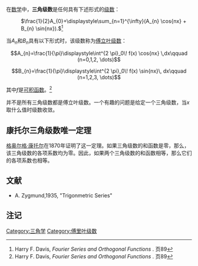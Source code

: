在[[数学|数学]]中，'''三角级数'''是任何具有下述形式的[[级数|级数]]：

: <math>\frac{1}{2}A_{0}+\displaystyle\sum_{n=1}^{\infty}(A_{n} \cos{nx} + B_{n} \sin{nx}).</math><ref name="davis">Harry F. Davis, ''Fourier Series and Orthogonal Functions'' . 页89</ref>

当<math>A_{n}</math>和<math>B_{n}</math>具有以下形式时，该级数称为[[傅立叶级数|傅立叶级数]]：

:<math>A_{n}=\frac{1}{\pi}\displaystyle\int^{2 \pi}_0\! f(x) \cos{nx} \,dx\qquad (n=0,1,2, \dots)</math>

:<math>B_{n}=\frac{1}{\pi}\displaystyle\int^{2 \pi}_0\! f(x) \sin{nx}\, dx\qquad (n=1,2,3, \dots)</math> 

其中<math>f</math>是[[可积函数|可积函数]]。<ref name="davis">Harry F. Davis, ''Fourier Series and Orthogonal Functions'' . 页89</ref>

并不是所有三角级数都是傅立叶级数。一个有趣的问题是给定一个三角级数，当''x''取什么值时级数收敛。 

== 康托尔三角级数唯一定理 ==

[[格奥尔格·康托尔|格奥尔格·康托尔]]在1870年证明了这一定理。如果三角级数的和函数是零，那么，该三角级数的各项系数均为零。因此，如果两个三角级数的和函数相等，那么它们的各项系数也相等。

== 文献 ==
* A. Zygmund,1935, "Trigonmetric Series"

== 注记 ==
{{reflist}}

[[Category:三角学|Category:三角学]]
[[Category:傅里叶级数|Category:傅里叶级数]]